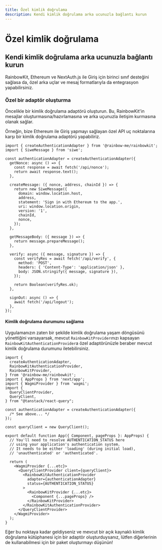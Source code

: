 ```yaml
---
title: Özel kimlik doğrulama
description: Kendi kimlik doğrulama arka ucunuzla bağlantı kurun
---
```


# Özel kimlik doğrulama

## Kendi kimlik doğrulama arka ucunuzla bağlantı kurun

RainbowKit, Ethereum ve NextAuth.js ile Giriş için birinci sınıf desteğini sağlasa da, özel arka uçlar ve mesaj formatlarıyla da entegrasyon yapabilirsiniz.

### Özel bir adaptör oluşturma

Öncelikle bir kimlik doğrulama adaptörü oluşturun. Bu, RainbowKit'in mesajlar oluşturmasına/hazırlamasına ve arka uçunuzla iletişim kurmasına olanak sağlar.

Örneğin, bize Ethereum ile Giriş yapmayı sağlayan özel API uç noktalarına karşı bir kimlik doğrulama adaptörü yapabiliriz.

```tsx
import { createAuthenticationAdapter } from '@rainbow-me/rainbowkit';
import { SiweMessage } from 'siwe';

const authenticationAdapter = createAuthenticationAdapter({
  getNonce: async () => {
    const response = await fetch('/api/nonce');
    return await response.text();
  },

  createMessage: ({ nonce, address, chainId }) => {
    return new SiweMessage({
      domain: window.location.host,
      address,
      statement: 'Sign in with Ethereum to the app.',
      uri: window.location.origin,
      version: '1',
      chainId,
      nonce,
    });
  },

  getMessageBody: ({ message }) => {
    return message.prepareMessage();
  },

  verify: async ({ message, signature }) => {
    const verifyRes = await fetch('/api/verify', {
      method: 'POST',
      headers: { 'Content-Type': 'application/json' },
      body: JSON.stringify({ message, signature }),
    });

    return Boolean(verifyRes.ok);
  },

  signOut: async () => {
    await fetch('/api/logout');
  },
});
```

#### Kimlik doğrulama durumunu sağlama

Uygulamanızın zaten bir şekilde kimlik doğrulama yaşam döngüsünü yönettiğini varsayarsak, mevcut `RainbowKitProvider`ınızı kapsayan `RainbowKitAuthenticationProvider`a özel adaptörünüzle beraber mevcut kimlik doğrulama durumunu iletebilirsiniz.

```tsx
import {
  createAuthenticationAdapter,
  RainbowKitAuthenticationProvider,
  RainbowKitProvider,
} from '@rainbow-me/rainbowkit';
import { AppProps } from 'next/app';
import { WagmiProvider } from 'wagmi';
import {
  QueryClientProvider,
  QueryClient,
} from "@tanstack/react-query";

const authenticationAdapter = createAuthenticationAdapter({
  /* See above... */
});

const queryClient = new QueryClient();

export default function App({ Component, pageProps }: AppProps) {
  // You'll need to resolve AUTHENTICATION_STATUS here
  // using your application's authentication system.
  // It needs to be either 'loading' (during initial load),
  // 'unauthenticated' or 'authenticated'.

  return (
    <WagmiProvider {...etc}>
      <QueryClientProvider client={queryClient}>
        <RainbowKitAuthenticationProvider
          adapter={authenticationAdapter}
          status={AUTHENTICATION_STATUS}
        >
          <RainbowKitProvider {...etc}>
            <Component {...pageProps} />
          </RainbowKitProvider>
        </RainbowKitAuthenticationProvider>
      </QueryClientProvider>
    </WagmiProvider>
  );
}
```

Eğer bu noktaya kadar geldiyseniz ve mevcut bir açık kaynaklı kimlik doğrulama kütüphanesi için bir adaptör oluşturduysanız, lütfen diğerlerinin de kullanabilmesi için bir paket oluşturmayı düşünün!
